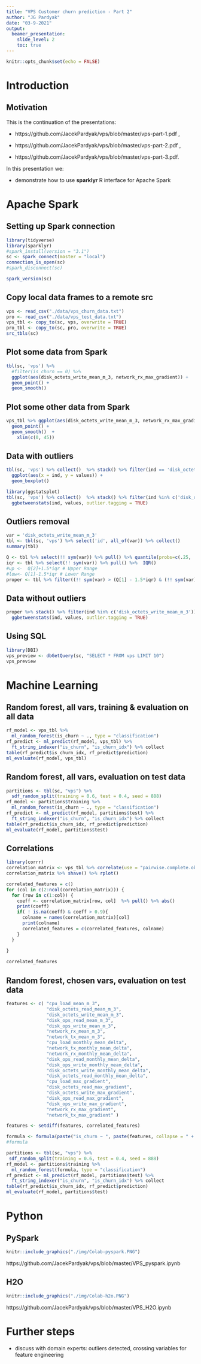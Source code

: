 ```yaml
---
title: "VPS Customer churn prediction - Part 2"
author: "JG Pardyak"
date: "03-9-2021"
output:
  beamer_presentation:
    slide_level: 2
    toc: true
---
```


```r
knitr::opts_chunk$set(echo = FALSE)
```

# Introduction

## Motivation

This is the continuation of the presentations:

- https://github.com/JacekPardyak/vps/blob/master/vps-part-1.pdf ,

- https://github.com/JacekPardyak/vps/blob/master/vps-part-2.pdf ,

- https://github.com/JacekPardyak/vps/blob/master/vps-part-3.pdf.

In this presentation we:

- demonstrate how to use **sparklyr** R interface for Apache Spark 

# Apache Spark

## Setting up Spark connection

```r
library(tidyverse)
library(sparklyr)
#spark_install(version = "3.1")
sc <- spark_connect(master = "local")
connection_is_open(sc)
#spark_disconnect(sc)
```
```r
spark_version(sc)
```


##  Copy local data frames to a remote src

```r
vps <- read_csv("./data/vps_churn_data.txt") 
pro <- read_csv("./data/vps_test_data.txt") 
vps_tbl <- copy_to(sc, vps, overwrite = TRUE)
pro_tbl <- copy_to(sc, pro, overwrite = TRUE)
src_tbls(sc)
```

## Plot some data from Spark

```r
tbl(sc, 'vps') %>%
  #filter(is_churn == 0) %>% 
  ggplot(aes(disk_octets_write_mean_m_3, network_rx_max_gradient)) +
  geom_point() +
  geom_smooth()
```

## Plot some other data from Spark


```r
vps_tbl %>% ggplot(aes(disk_octets_write_mean_m_3, network_rx_max_gradient)) +
  geom_point() +
  geom_smooth()  + 
    xlim(c(0, 45))

```

## Data with outliers

```r
tbl(sc, 'vps') %>% collect()  %>% stack() %>% filter(ind == 'disk_octets_write_mean_m_3') %>% 
  ggplot(aes(x = ind, y = values)) + 
  geom_boxplot()

```
```r
library(ggstatsplot)
tbl(sc, 'vps') %>% collect()  %>% stack() %>% filter(ind %in% c('disk_octets_write_mean_m_3')) %>%
  ggbetweenstats(ind, values, outlier.tagging = TRUE)
```

## Outliers removal

```r
var = 'disk_octets_write_mean_m_3'
tbl <- tbl(sc, 'vps') %>% select('id', all_of(var)) %>% collect() 
summary(tbl)

Q <- tbl %>% select(!! sym(var)) %>% pull() %>% quantile(probs=c(.25, .75), na.rm = FALSE)
iqr <- tbl %>% select(!! sym(var)) %>% pull() %>%  IQR()
#up <-  Q[2]+1.5*iqr # Upper Range  
#low<- Q[1]-1.5*iqr # Lower Range
proper <- tbl %>% filter((!! sym(var) > (Q[1] - 1.5*iqr) & (!! sym(var) < (Q[2]+1.5*iqr))))
```

## Data without outliers

```r
proper %>% stack() %>% filter(ind %in% c('disk_octets_write_mean_m_3')) %>%
  ggbetweenstats(ind, values, outlier.tagging = TRUE)
```

## Using SQL

```r
library(DBI)
vps_preview <- dbGetQuery(sc, "SELECT * FROM vps LIMIT 10")
vps_preview
```

# Machine Learning

## Random forest, all vars, training & evaluation on all data

```r
rf_model <- vps_tbl %>%
  ml_random_forest(is_churn ~ ., type = "classification")
rf_predict <- ml_predict(rf_model, vps_tbl) %>%
  ft_string_indexer("is_churn", "is_churn_idx") %>% collect
table(rf_predict$is_churn_idx, rf_predict$prediction)
ml_evaluate(rf_model, vps_tbl)
```

## Random forest, all vars, evaluation on test data

```r
partitions <- tbl(sc, "vps") %>%
  sdf_random_split(training = 0.6, test = 0.4, seed = 888)
rf_model <- partitions$training %>%
  ml_random_forest(is_churn ~ ., type = "classification")
rf_predict <- ml_predict(rf_model, partitions$test) %>%
  ft_string_indexer("is_churn", "is_churn_idx") %>% collect
table(rf_predict$is_churn_idx, rf_predict$prediction)
ml_evaluate(rf_model, partitions$test)
```

## Correlations

```r
library(corrr)
correlation_matrix <- vps_tbl %>% correlate(use = "pairwise.complete.obs", method = "pearson")  #%>% collect
correlation_matrix %>% shave() %>% rplot()

correlated_features = c()
for (col in c(2:ncol(correlation_matrix))) {
  for (row in c(1:col)) {
    coeff <- correlation_matrix[row, col]  %>% pull() %>% abs()
    print(coeff) 
    if( ! is.na(coeff) & coeff > 0.9){
      colname = names(correlation_matrix)[col]
      print(colname) 
      correlated_features = c(correlated_features, colname)
    }
  }
  
}

correlated_features
```


## Random forest, chosen vars, evaluation on test data

```r
features <- c( "cpu_load_mean_m_3",
               "disk_octets_read_mean_m_3",
               "disk_octets_write_mean_m_3",
               "disk_ops_read_mean_m_3",
               "disk_ops_write_mean_m_3",
               "network_rx_mean_m_3",
               "network_tx_mean_m_3",
               "cpu_load_monthly_mean_delta",
               "network_tx_monthly_mean_delta",
               "network_rx_monthly_mean_delta",
               "disk_ops_read_monthly_mean_delta",
               "disk_ops_write_monthly_mean_delta",
               "disk_octets_write_monthly_mean_delta",
               "disk_octets_read_monthly_mean_delta",
               "cpu_load_max_gradient",
               "disk_octets_read_max_gradient",
               "disk_octets_write_max_gradient",
               "disk_ops_read_max_gradient",
               "disk_ops_write_max_gradient",
               "network_rx_max_gradient",
               "network_tx_max_gradient" )

features <- setdiff(features, correlated_features)

formula <- formula(paste("is_churn ~ ", paste(features, collapse = " + ")))
#formula
```


```r
partitions <- tbl(sc, "vps") %>%
 sdf_random_split(training = 0.6, test = 0.4, seed = 888)
rf_model <- partitions$training %>%
  ml_random_forest(formula, type = "classification")
rf_predict <- ml_predict(rf_model, partitions$test) %>%
  ft_string_indexer("is_churn", "is_churn_idx") %>% collect
table(rf_predict$is_churn_idx, rf_predict$prediction)
ml_evaluate(rf_model, partitions$test)
```

# Python

## PySpark

```r
knitr::include_graphics("./img/Colab-pyspark.PNG")
```

https://github.com/JacekPardyak/vps/blob/master/VPS_pyspark.ipynb

## H2O

```r
knitr::include_graphics("./img/Colab-h2o.PNG")
```

https://github.com/JacekPardyak/vps/blob/master/VPS_H2O.ipynb

# Further steps

- discuss with domain experts: outliers detected, crossing variables for feature engineering

  
